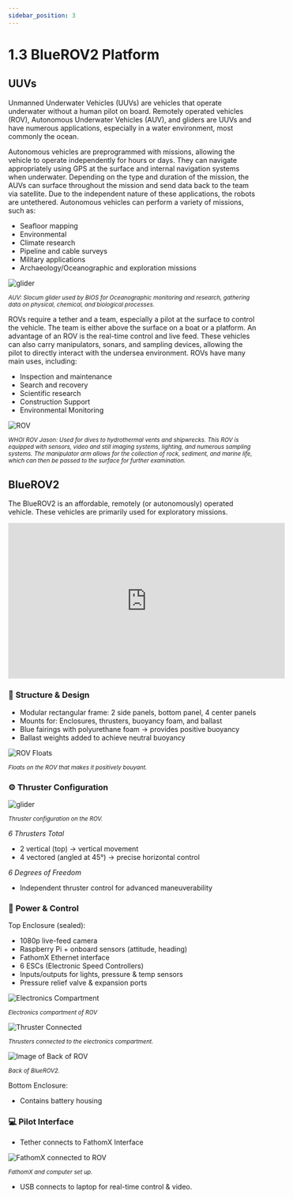 ```yaml
---
sidebar_position: 3
---
```


# 1.3 BlueROV2 Platform

## UUVs
Unmanned Underwater Vehicles (UUVs) are vehicles that operate underwater without a human pilot on board.
Remotely operated vehicles (ROV), Autonomous Underwater Vehicles (AUV), and gliders are UUVs and have numerous applications, especially in a water environment, most commonly the ocean.


Autonomous vehicles are preprogrammed with missions, allowing the vehicle to operate independently for hours or days.
They can navigate appropriately using GPS at the surface and internal navigation systems when underwater.
Depending on the type and duration of the mission, the AUVs can surface throughout the mission and send data back to the team via satellite.
Due to the independent nature of these applications, the robots are untethered. Autonomous vehicles can perform a variety of missions, such as:
- Seafloor mapping
- Environmental
- Climate research
- Pipeline and cable surveys
- Military applications
- Archaeology/Oceanographic and exploration missions

![glider](Glider.png)

*<small> AUV: Slocum glider used by BIOS for Oceanographic monitoring and research, gathering data on physical, chemical, and biological processes.</small>*


ROVs require a tether and a team, especially a pilot at the surface to control the vehicle.
The team is either above the surface on a boat or a platform.
 An advantage of an ROV is the real-time control and live feed.
 These vehicles can also carry manipulators, sonars, and sampling devices, allowing the pilot to directly interact with the undersea environment.
ROVs have many main uses, including:
- Inspection and maintenance
- Search and recovery
- Scientific research
- Construction Support
- Environmental Monitoring

![ROV](ROVJason.png)

*<small> WHOI ROV Jason: Used for dives to hydrothermal vents and shipwrecks.
This ROV is equipped with sensors, video and still imaging systems, lighting, and numerous sampling systems.
The manipulator arm allows for the collection of rock, sediment, and marine life, which can then be passed to the surface for further examination.</small>*

## BlueROV2
The BlueROV2 is an affordable, remotely (or autonomously) operated vehicle.
These vehicles are primarily used for exploratory missions.

<iframe width="560" height="315" src="https://www.youtube.com/embed/4sSxPkhI9Do?si=QF4ADMSXhr0ydUWM" title="YouTube video player" frameborder="0" allow="accelerometer; autoplay; clipboard-write; encrypted-media; gyroscope; picture-in-picture; web-share" referrerpolicy="strict-origin-when-cross-origin" allowfullscreen></iframe>

### 🔧 **Structure & Design**
- Modular rectangular frame: 2 side panels, bottom panel, 4 center panels
- Mounts for: Enclosures, thrusters, buoyancy foam, and ballast
- Blue fairings with polyurethane foam → provides positive buoyancy
- Ballast weights added to achieve neutral buoyancy

![ROV Floats](ROVFoats.png)

*<small> Floats on the ROV that makes it positively bouyant.</small>*

### ⚙️ **Thruster Configuration**

![glider](ThrusterConfiguration.png)

*<small>Thruster configuration on the ROV.</small>*

*6 Thrusters Total*
- 2 vertical (top) → vertical movement
- 4 vectored (angled at 45°) → precise horizontal control

*6 Degrees of Freedom*
- Independent thruster control for advanced maneuverability

### 🔋 **Power & Control**

Top Enclosure (sealed):
- 1080p live-feed camera
- Raspberry Pi + onboard sensors (attitude, heading)
- FathomX Ethernet interface
- 6 ESCs (Electronic Speed Controllers)
- Inputs/outputs for lights, pressure & temp sensors
- Pressure relief valve & expansion ports

![Electronics Compartment](ElectronicsCompartment.png)

*<small>Electronics compartment of ROV</small>*

![Thruster Connected](ThrustersConnected.png)

*<small>Thrusters connected to the electronics compartment.</small>*

![Image of Back of ROV](BackOfROV.png)

*<small>Back of BlueROV2.</small>*

Bottom Enclosure:
- Contains battery housing


### 💻 **Pilot Interface**
- Tether connects to FathomX Interface


![FathomX connected to ROV](Fathomx.png)

*<small>FathomX and computer set up.</small>*

- USB connects to laptop for real-time control & video.

